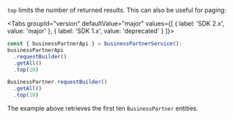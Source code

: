 
`top` limits the number of returned results.
This can also be useful for paging:

<Tabs groupId="version" defaultValue="major" values={[ { label: 'SDK 2.x', value: 'major' }, { label: 'SDK 1.x', value: 'deprecated' } ]}>
<TabItem value="major">

```ts
const { businessPartnerApi } = businessPartnerService();
businessPartnerApi
  .requestBuilder()
  .getAll()
  .top(10)
```

</TabItem>
<TabItem value="deprecated">

```ts
BusinessPartner.requestBuilder()
  .getAll()
  .top(10)
```

</TabItem>
</Tabs>

The example above retrieves the first ten `BusinessPartner` entities.
